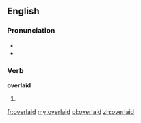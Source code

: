 ==English==

===Pronunciation===
* {{IPA|/ˈovəɻleɪd/}}
* {{rhymes|eɪd}}

===Verb===
'''overlaid'''

# {{past of|[[overlay]]}}

[[fr:overlaid]]
[[my:overlaid]]
[[pl:overlaid]]
[[zh:overlaid]]